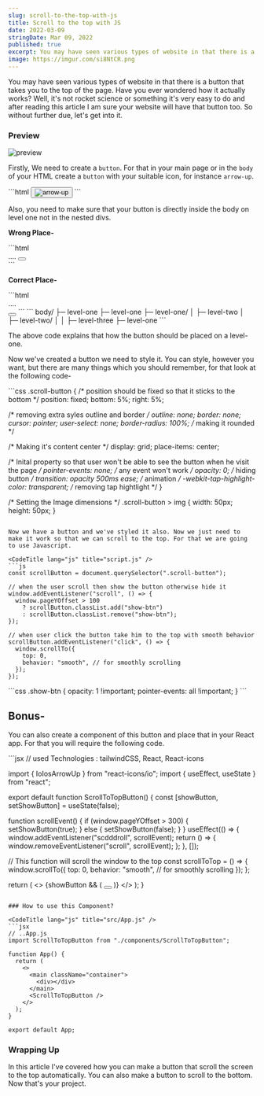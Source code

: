 ```yaml
---
slug: scroll-to-the-top-with-js
title: Scroll to the top with JS
date: 2022-03-09
stringDate: Mar 09, 2022
published: true
excerpt: You may have seen various types of website in that there is a button that takes you to the top of the page. Have you ever wondered how it actually works? Well, it's not rocket science or something it's very easy to do and after reading this article I am sure your website will have that button too. So without further due, let's get into it.
image: https://imgur.com/si8NtCR.png
---
```


You may have seen various types of website in that there is a button that takes you to the top of the page. Have you ever wondered how it actually works? Well, it's not rocket science or something it's very easy to do and after reading this article I am sure your website will have that button too. So without further due, let's get into it.

### Preview

![preview](https://i.imgur.com/FbsmG7k.gif)

Firstly, We need to create a `button`. For that in your main page or in the `body` of your HTML create a `button` with your suitable icon, for instance `arrow-up`.

<CodeTitle lang="html" title="index.html" />
```html
<button class="scroll-button">
  <img
    src="https://cdn-icons-png.flaticon.com/512/892/892692.png"
    alt="arrow-up"
  />
</button>
```

Also, you need to make sure that your button is directly inside the body on level one not in the nested divs.

**Wrong Place-**

<CodeTitle lang="html" title="index.html" />
```html
<!--WRONG-->
<body>
  <div>
    <div></div>
    ....
    <!--WRONG Place for button-->
    <button></button>
  </div>
</body>
```

**Correct Place-**

<CodeTitle lang="html" title="index.html" />
```html
<!--CORRECT-->
<body>
  <div>
    <div></div>
    ....
  </div>
  <!--CORRECT Place for button-->
  <button></button>
</body>
```

<CodeTitle title="directory" />
```
body/
├─ level-one
├─ level-one
├─ level-one/
│  ├─ level-two
│  ├─ level-two/
│  │  ├─ level-three
├─ level-one
```

The above code explains that how the button should be placed on a level-one.

Now we've created a button we need to style it. You can style, however you want, but there are many things which you should remember, for that look at the following code-

<CodeTitle lang="css" title="styles.css" />
```css
.scroll-button {
  /* position should be fixed so that it sticks to the bottom */
  position: fixed;
  bottom: 5%;
  right: 5%;

  /* removing extra syles outline and border */
  outline: none;
  border: none;
  cursor: pointer;
  user-select: none;
  border-radius: 100%; /* making it rounded */

  /* Making it's content center */
  display: grid;
  place-items: center;

  /* Inital property so that user won't be able to see the button when he visit the page */
  pointer-events: none; /* any event won't work */
  opacity: 0; /* hiding button */
  transition: opacity 500ms ease; /* animation */
  -webkit-tap-highlight-color: transparent; /* removing tap hightlight */
}

/* Setting the Image dimensions */
.scroll-button > img {
  width: 50px;
  height: 50px;
}
```

Now we have a button and we've styled it also. Now we just need to make it work so that we can scroll to the top. For that we are going to use Javascript.

<CodeTitle lang="js" title="script.js" />
```js
const scrollButton = document.querySelector(".scroll-button");

// when the user scroll then show the button otherwise hide it
window.addEventListener("scroll", () => {
  window.pageYOffset > 100
    ? scrollButton.classList.add("show-btn")
    : scrollButton.classList.remove("show-btn");
});

// when user click the button take him to the top with smooth behavior
scrollButton.addEventListener("click", () => {
  window.scrollTo({
    top: 0,
    behavior: "smooth", // for smoothly scrolling
  });
});
```


<CodeTitle lang="css" title="styles.css" />
```css
.show-btn {
  opacity: 1 !important;
  pointer-events: all !important;
}
```

<Codepen id="JjOQKdW" />

## Bonus-

You can also create a component of this button and place that in your React app. For that you will require the following code.

<CodeTitle lang="js" title="components/ScrollToTopButton.jsx" />
```jsx
// used Technologies : tailwindCSS, React, React-icons

import { IoIosArrowUp } from "react-icons/io";
import { useEffect, useState } from "react";

export default function ScrollToTopButton() {
  const [showButton, setShowButton] = useState(false);

  function scrollEvent() {
    if (window.pageYOffset > 300) {
      setShowButton(true);
    } else {
      setShowButton(false);
    }
  }
  useEffect(() => {
    window.addEventListener("scdddroll", scrollEvent);
    return () => {
      window.removeEventListener("scroll", scrollEvent);
    };
  }, []);

  // This function will scroll the window to the top
  const scrollToTop = () => {
    window.scrollTo({
      top: 0,
      behavior: "smooth", // for smoothly scrolling
    });
  };

  return (
    <>
      {showButton && (
        <button
          onClick={scrollToTop}
          className="fixed bottom-[10%] sm:bottom-[7%] right-0 m-5 sm:m-0 z-50"
        >
          <IoIosArrowUp className="bg-black dark:bg-gray-200 dark:text-darkPrimary text-white rounded-md shadow-lg text-[50px] md:mr-10" />
        </button>
      )}
    </>
  );
}
```

### How to use this Component?

<CodeTitle lang="js" title="src/App.js" />
```jsx
// ..App.js
import ScrollToTopButton from "./components/ScrollToTopButton";

function App() {
  return (
    <>
      <main className="container">
        <div></div>
      </main>
      <ScrollToTopButton />
    </>
  );
}

export default App;
```

### Wrapping Up

In this article I've covered how you can make a button that scroll the screen to the top automatically. You can also make a button to scroll to the bottom. Now that's your project.
